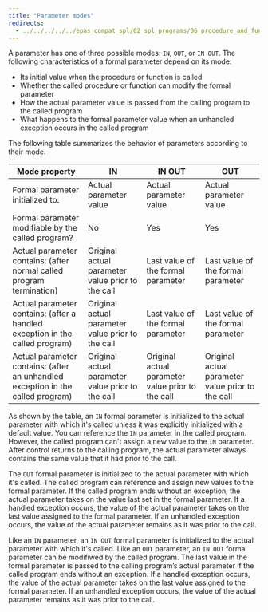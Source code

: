 ```yaml
---
title: "Parameter modes"
redirects:
  - ../../../../../epas_compat_spl/02_spl_programs/06_procedure_and_function_parameters/02_parameter_modes #generated for docs/epas/reorg-role-use-case-mode
---
```


<div id="parameter_modes" class="registered_link"></div>

A parameter has one of three possible modes: `IN`, `OUT`, or `IN OUT`. The following characteristics of a formal parameter depend on its mode:

-   Its initial value when the procedure or function is called
-   Whether the called procedure or function can modify the formal parameter
-   How the actual parameter value is passed from the calling program to the called program
-   What happens to the formal parameter value when an unhandled exception occurs in the called program

The following table summarizes the behavior of parameters according to their mode.

| Mode property                                                                   | IN                                                | IN OUT                                            | OUT                                               |
| ------------------------------------------------------------------------------- | ------------------------------------------------- | ------------------------------------------------- | ------------------------------------------------- |
| Formal parameter initialized to:                                                | Actual parameter value                            | Actual parameter value                            | Actual parameter value                            |
| Formal parameter modifiable by the called program?                              | No                                                | Yes                                               | Yes                                               |
| Actual parameter contains: (after normal called program termination)            | Original actual parameter value prior to the call | Last value of the formal parameter                | Last value of the formal parameter                |
| Actual parameter contains: (after a handled exception in the called program)    | Original actual parameter value prior to the call | Last value of the formal parameter                | Last value of the formal parameter                |
| Actual parameter contains: (after an unhandled exception in the called program) | Original actual parameter value prior to the call | Original actual parameter value prior to the call | Original actual parameter value prior to the call |

As shown by the table, an `IN` formal parameter is initialized to the actual parameter with which it's called unless it was explicitly initialized with a default value. You can reference the `IN` parameter in the called program. However, the called program can't assign a new value to the `IN` parameter. After control returns to the calling program, the actual parameter always contains the same value that it had prior to the call.

The `OUT` formal parameter is initialized to the actual parameter with which it's called. The called program can reference and assign new values to the formal parameter. If the called program ends without an exception, the actual parameter takes on the value last set in the formal parameter. If a handled exception occurs, the value of the actual parameter takes on the last value assigned to the formal parameter. If an unhandled exception occurs, the value of the actual parameter remains as it was prior to the call.

Like an `IN` parameter, an `IN OUT` formal parameter is initialized to the actual parameter with which it's called. Like an `OUT` parameter, an `IN OUT` formal parameter can be modifiwed by the called program. The last value in the formal parameter is passed to the calling program’s actual parameter if the called program ends without an exception. If a handled exception occurs, the value of the actual parameter takes on the last value assigned to the formal parameter. If an unhandled exception occurs, the value of the actual parameter remains as it was prior to the call.
